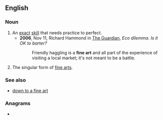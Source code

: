 ==English==

===Noun===
{{en-noun}}

# An [[exact]] [[skill]] that needs practice to perfect.
#* '''2006''', Nov 11, Richard Hammond in [[w:The Guardian|The Guardian]], ''Eco dilemma. Is it OK to barter?''
#*: Friendly haggling is a '''fine art''' and all part of the experience of visiting a local market; it's not meant to be a battle.
# The singular form of [[fine arts]].

===See also===
* [[down to a fine art]]

===Anagrams===
* {{anagrams|en|a=aefinrt|fainter|fire ant}}